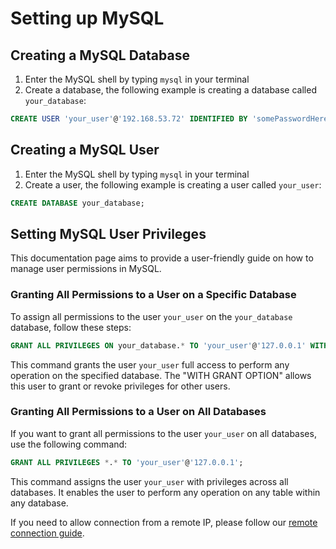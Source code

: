 # Setting up MySQL

## Creating a MySQL Database

1) Enter the MySQL shell by typing `mysql` in your terminal
2) Create a database, the following example is creating a database called `your_database`:
```sql
CREATE USER 'your_user'@'192.168.53.72' IDENTIFIED BY 'somePasswordHere';
```

## Creating a MySQL User

1) Enter the MySQL shell by typing `mysql` in your terminal
2) Create a user, the following example is creating a user called `your_user`:
```sql
CREATE DATABASE your_database;
```

## Setting MySQL User Privileges

This documentation page aims to provide a user-friendly guide on how to manage user permissions in MySQL.

### Granting All Permissions to a User on a Specific Database

To assign all permissions to the user `your_user` on the `your_database` database, follow these steps:
```sql
GRANT ALL PRIVILEGES ON your_database.* TO 'your_user'@'127.0.0.1' WITH GRANT OPTION;
```
This command grants the user `your_user` full access to perform any operation on the specified database. The "WITH GRANT OPTION" allows this user to grant or revoke privileges for other users.

### Granting All Permissions to a User on All Databases
If you want to grant all permissions to the user `your_user` on all databases, use the following command:
```sql
GRANT ALL PRIVILEGES *.* TO 'your_user'@'127.0.0.1';
```

This command assigns the user `your_user` with privileges across all databases. It enables the user to perform any operation on any table within any database.

If you need to allow connection from a remote IP, please follow our [remote connection guide](/mysql/setting-up-mysql#setting-mysql-user-privileges).